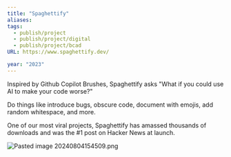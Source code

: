 ```yaml
---
title: "Spaghettify"
aliases:
tags:
  - publish/project
  - publish/project/digital
  - publish/project/bcad
URL: https://www.spaghettify.dev/

year: "2023"
---
```




Inspired by Github Copilot Brushes, Spaghettify asks "What if you could use AI to make your code worse?"

Do things like introduce bugs, obscure code, document with emojis, add random whitespace, and more.

One of our most viral projects, Spaghettify has amassed thousands of downloads and was the #1 post on Hacker News at launch.

<img src="/images/Pasted image 20240804154509.png" alt="Pasted image 20240804154509.png" className="max-w-full h-auto border border-gray-700 my-3 rounded" />